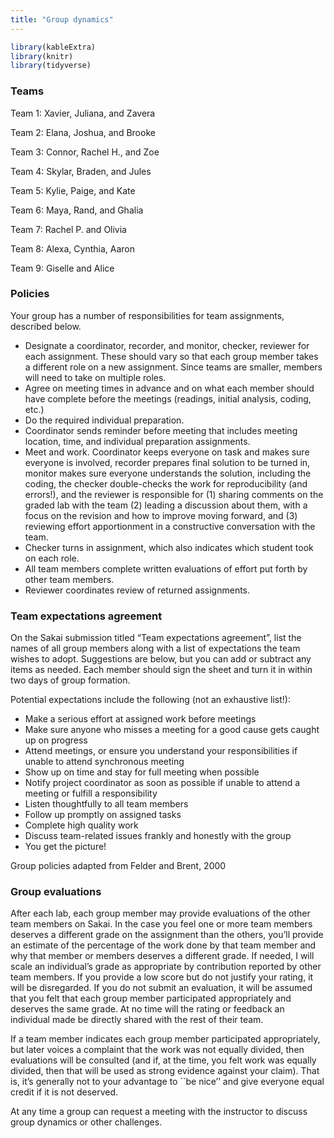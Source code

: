 ```yaml
---
title: "Group dynamics"
---
```

  
```r
library(kableExtra)
library(knitr)
library(tidyverse)
```

### Teams

Team 1: Xavier, Juliana, and Zavera

Team 2: Elana, Joshua, and Brooke

Team 3: Connor, Rachel H., and Zoe

Team 4: Skylar, Braden, and Jules

Team 5: Kylie, Paige, and Kate

Team 6: Maya, Rand, and Ghalia

Team 7: Rachel P. and Olivia

Team 8: Alexa, Cynthia, Aaron

Team 9: Giselle and Alice

### Policies

Your group has a number of responsibilities for team assignments, described below.

- Designate a coordinator, recorder, and monitor, checker, reviewer for each assignment. These should vary so that each group member takes a different role on a new assignment. Since teams are smaller, members will need to take on multiple roles.
- Agree on meeting times in advance and on what each member should have complete before the meetings (readings, initial analysis, coding, etc.)
- Do the required individual preparation.
- Coordinator sends reminder before meeting that includes meeting location, time, and individual preparation assignments.
- Meet and work. Coordinator keeps everyone on task and makes sure everyone is involved, recorder prepares final solution to be turned in, monitor makes sure everyone understands the solution, including the coding, the checker double-checks the work for reproducibility (and errors!), and the reviewer is responsible for (1) sharing comments on the graded lab with the team (2) leading a discussion about them, with a focus on the revision and how to improve moving forward, and (3) reviewing effort apportionment in a constructive conversation with the team.
- Checker turns in assignment, which also indicates which student took on each role.
- All team members complete written evaluations of effort put forth by other team members.
- Reviewer coordinates review of returned assignments.

### Team expectations agreement

On the Sakai submission titled "Team expectations agreement", list the names of all group members along with a list of expectations the team wishes to adopt. Suggestions are below, but you can add or subtract any items as needed. Each member should sign the sheet and turn it in within two days of group formation.

Potential expectations include the following (not an exhaustive list!):

- Make a serious effort at assigned work before meetings
- Make sure anyone who misses a meeting for a good cause gets caught up on progress
- Attend meetings, or ensure you understand your responsibilities if unable to attend synchronous meeting
- Show up on time and stay for full meeting when possible
- Notify project coordinator as soon as possible if unable to attend a meeting or fulfill a responsibility
- Listen thoughtfully to all team members
- Follow up promptly on assigned tasks
- Complete high quality work
- Discuss team-related issues frankly and honestly with the group
- You get the picture!

<tiny> Group policies adapted from Felder and Brent, 2000 </tiny>

### Group evaluations

After each lab, each group member may provide evaluations of the other team members on Sakai. In the case you feel one or more team members deserves a different grade on the assignment than the others, you'll provide an estimate of the percentage of the work done by that team member and why that member or members deserves a different grade. If needed, I will scale an individual's grade as appropriate by contribution reported by other team members. If you provide a low score but do not justify your rating, it will be disregarded. If you do not submit an evaluation, it will be assumed that you felt that each group member participated appropriately and deserves the same grade. At no time will the rating or feedback an individual made be directly shared with the rest of their team.

If a team member indicates each group member participated appropriately, but later voices a complaint that the work was not equally divided, then evaluations will be consulted (and if, at the time, you felt work was equally divided, then that will be used as strong evidence against your claim).  That is, it's generally not to your advantage to ``be nice'' and give everyone equal credit if it is not deserved.

At any time a group can request a meeting with the instructor to discuss group dynamics or other challenges.

